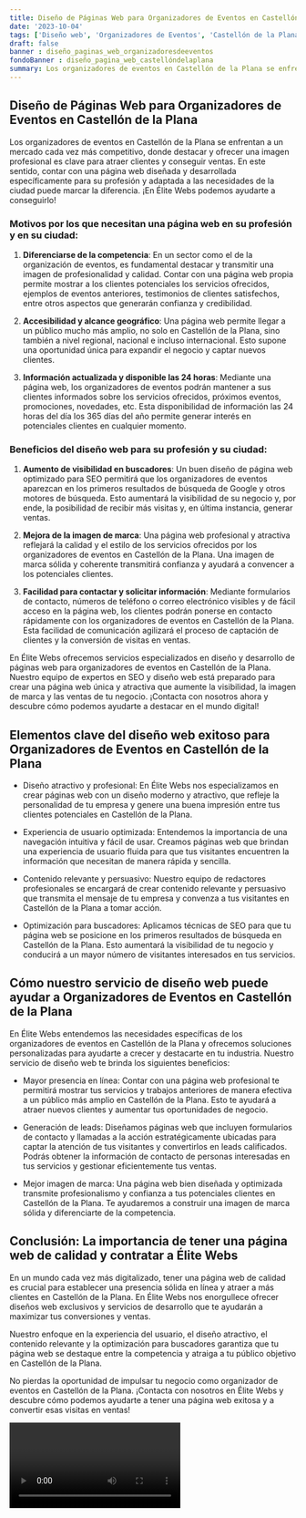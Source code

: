 ```yaml
---
title: Diseño de Páginas Web para Organizadores de Eventos en Castellón de la Plana
date: '2023-10-04'
tags: ['Diseño web', 'Organizadores de Eventos', 'Castellón de la Plana']
draft: false
banner : diseño_paginas_web_organizadoresdeeventos
fondoBanner : diseño_pagina_web_castellóndelaplana
summary: Los organizadores de eventos en Castellón de la Plana se enfrentan a un mercado cada vez más competitivo, donde destacar y ofrecer una imagen profesional es clave para atraer clientes y conseguir ventas. En este sentido, contar con una página web diseñada y desarrollada específicamente para su profesión y adaptada a las necesidades de la ciudad puede marcar la diferencia. ¡En Élite Webs podemos ayudarte a conseguirlo!
---
```


## Diseño de Páginas Web para Organizadores de Eventos en Castellón de la Plana

Los organizadores de eventos en Castellón de la Plana se enfrentan a un mercado cada vez más competitivo, donde destacar y ofrecer una imagen profesional es clave para atraer clientes y conseguir ventas. En este sentido, contar con una página web diseñada y desarrollada específicamente para su profesión y adaptada a las necesidades de la ciudad puede marcar la diferencia. ¡En Élite Webs podemos ayudarte a conseguirlo!

### Motivos por los que necesitan una página web en su profesión y en su ciudad:

1. **Diferenciarse de la competencia**: En un sector como el de la organización de eventos, es fundamental destacar y transmitir una imagen de profesionalidad y calidad. Contar con una página web propia permite mostrar a los clientes potenciales los servicios ofrecidos, ejemplos de eventos anteriores, testimonios de clientes satisfechos, entre otros aspectos que generarán confianza y credibilidad.

2. **Accesibilidad y alcance geográfico**: Una página web permite llegar a un público mucho más amplio, no solo en Castellón de la Plana, sino también a nivel regional, nacional e incluso internacional. Esto supone una oportunidad única para expandir el negocio y captar nuevos clientes.

3. **Información actualizada y disponible las 24 horas**: Mediante una página web, los organizadores de eventos podrán mantener a sus clientes informados sobre los servicios ofrecidos, próximos eventos, promociones, novedades, etc. Esta disponibilidad de información las 24 horas del día los 365 días del año permite generar interés en potenciales clientes en cualquier momento.

### Beneficios del diseño web para su profesión y su ciudad:

1. **Aumento de visibilidad en buscadores**: Un buen diseño de página web optimizado para SEO permitirá que los organizadores de eventos aparezcan en los primeros resultados de búsqueda de Google y otros motores de búsqueda. Esto aumentará la visibilidad de su negocio y, por ende, la posibilidad de recibir más visitas y, en última instancia, generar ventas.

2. **Mejora de la imagen de marca**: Una página web profesional y atractiva reflejará la calidad y el estilo de los servicios ofrecidos por los organizadores de eventos en Castellón de la Plana. Una imagen de marca sólida y coherente transmitirá confianza y ayudará a convencer a los potenciales clientes.

3. **Facilidad para contactar y solicitar información**: Mediante formularios de contacto, números de teléfono o correo electrónico visibles y de fácil acceso en la página web, los clientes podrán ponerse en contacto rápidamente con los organizadores de eventos en Castellón de la Plana. Esta facilidad de comunicación agilizará el proceso de captación de clientes y la conversión de visitas en ventas.

En Élite Webs ofrecemos servicios especializados en diseño y desarrollo de páginas web para organizadores de eventos en Castellón de la Plana. Nuestro equipo de expertos en SEO y diseño web está preparado para crear una página web única y atractiva que aumente la visibilidad, la imagen de marca y las ventas de tu negocio. ¡Contacta con nosotros ahora y descubre cómo podemos ayudarte a destacar en el mundo digital!

<GifSeo />

<Cta />

## Elementos clave del diseño web exitoso para Organizadores de Eventos en Castellón de la Plana

- Diseño atractivo y profesional: En Élite Webs nos especializamos en crear páginas web con un diseño moderno y atractivo, que refleje la personalidad de tu empresa y genere una buena impresión entre tus clientes potenciales en Castellón de la Plana.

- Experiencia de usuario optimizada: Entendemos la importancia de una navegación intuitiva y fácil de usar. Creamos páginas web que brindan una experiencia de usuario fluida para que tus visitantes encuentren la información que necesitan de manera rápida y sencilla.

- Contenido relevante y persuasivo: Nuestro equipo de redactores profesionales se encargará de crear contenido relevante y persuasivo que transmita el mensaje de tu empresa y convenza a tus visitantes en Castellón de la Plana a tomar acción.

- Optimización para buscadores: Aplicamos técnicas de SEO para que tu página web se posicione en los primeros resultados de búsqueda en Castellón de la Plana. Esto aumentará la visibilidad de tu negocio y conducirá a un mayor número de visitantes interesados en tus servicios.

## Cómo nuestro servicio de diseño web puede ayudar a Organizadores de Eventos en Castellón de la Plana

En Élite Webs entendemos las necesidades específicas de los organizadores de eventos en Castellón de la Plana y ofrecemos soluciones personalizadas para ayudarte a crecer y destacarte en tu industria. Nuestro servicio de diseño web te brinda los siguientes beneficios:

- Mayor presencia en línea: Contar con una página web profesional te permitirá mostrar tus servicios y trabajos anteriores de manera efectiva a un público más amplio en Castellón de la Plana. Esto te ayudará a atraer nuevos clientes y aumentar tus oportunidades de negocio.

- Generación de leads: Diseñamos páginas web que incluyen formularios de contacto y llamadas a la acción estratégicamente ubicadas para captar la atención de tus visitantes y convertirlos en leads calificados. Podrás obtener la información de contacto de personas interesadas en tus servicios y gestionar eficientemente tus ventas.

- Mejor imagen de marca: Una página web bien diseñada y optimizada transmite profesionalismo y confianza a tus potenciales clientes en Castellón de la Plana. Te ayudaremos a construir una imagen de marca sólida y diferenciarte de la competencia.

## Conclusión: La importancia de tener una página web de calidad y contratar a Élite Webs

En un mundo cada vez más digitalizado, tener una página web de calidad es crucial para establecer una presencia sólida en línea y atraer a más clientes en Castellón de la Plana. En Élite Webs nos enorgullece ofrecer diseños web exclusivos y servicios de desarrollo que te ayudarán a maximizar tus conversiones y ventas.

Nuestro enfoque en la experiencia del usuario, el diseño atractivo, el contenido relevante y la optimización para buscadores garantiza que tu página web se destaque entre la competencia y atraiga a tu público objetivo en Castellón de la Plana.

No pierdas la oportunidad de impulsar tu negocio como organizador de eventos en Castellón de la Plana. ¡Contacta con nosotros en Élite Webs y descubre cómo podemos ayudarte a tener una página web exitosa y a convertir esas visitas en ventas!

<Video />

<CtaBot job='Organizadores de Eventos' city='Castellón de la Plana'/>

<Gmaps query='Castellón de la Plana+españa+maps' />